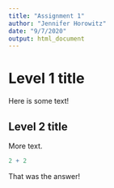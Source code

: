 ```yaml
---
title: "Assignment 1"
author: "Jennifer Horowitz"
date: "9/7/2020"
output: html_document
---
```

# Level 1 title 

Here is some text!

## Level 2 title

More text.

```r
2 + 2
```

That was the answer!